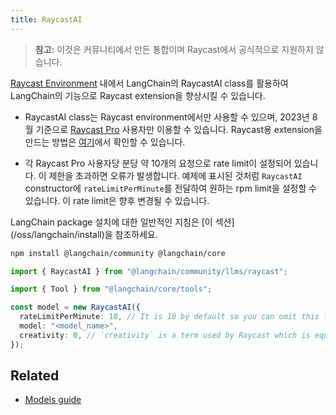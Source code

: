 ```yaml
---
title: RaycastAI
---
```


> **참고:** 이것은 커뮤니티에서 만든 통합이며 Raycast에서 공식적으로 지원하지 않습니다.

[Raycast Environment](https://developers.raycast.com/api-reference/ai) 내에서 LangChain의 RaycastAI class를 활용하여 LangChain의 기능으로 Raycast extension을 향상시킬 수 있습니다.

- RaycastAI class는 Raycast environment에서만 사용할 수 있으며, 2023년 8월 기준으로 [Raycast Pro](https://www.raycast.com/pro) 사용자만 이용할 수 있습니다. Raycast용 extension을 만드는 방법은 [여기](https://developers.raycast.com/)에서 확인할 수 있습니다.

- 각 Raycast Pro 사용자당 분당 약 10개의 요청으로 rate limit이 설정되어 있습니다. 이 제한을 초과하면 오류가 발생합니다. 예제에 표시된 것처럼 `RaycastAI` constructor에 `rateLimitPerMinute`를 전달하여 원하는 rpm limit을 설정할 수 있습니다. 이 rate limit은 향후 변경될 수 있습니다.

<Tip>
LangChain package 설치에 대한 일반적인 지침은 [이 섹션](/oss/langchain/install)을 참조하세요.
</Tip>

```bash npm
npm install @langchain/community @langchain/core
```
```ts
import { RaycastAI } from "@langchain/community/llms/raycast";

import { Tool } from "@langchain/core/tools";

const model = new RaycastAI({
  rateLimitPerMinute: 10, // It is 10 by default so you can omit this line
  model: "<model_name>",
  creativity: 0, // `creativity` is a term used by Raycast which is equivalent to `temperature` in some other LLMs
});
```

## Related


- [Models guide](/oss/langchain/models)
